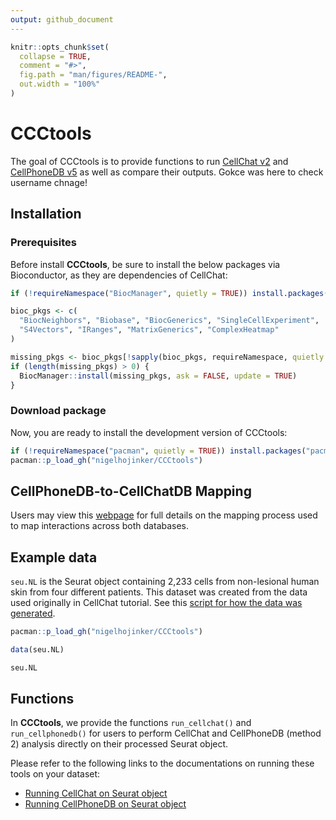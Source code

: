 ---
output: github_document
---

<!-- README.md is generated from README.Rmd. Please edit that file -->

```{r, include = FALSE}
knitr::opts_chunk$set(
  collapse = TRUE,
  comment = "#>",
  fig.path = "man/figures/README-",
  out.width = "100%"
)
```

# CCCtools

<!-- badges: start -->
<!-- badges: end -->

The goal of CCCtools is to provide functions to run [CellChat v2](https://github.com/jinworks/CellChat) and [CellPhoneDB v5](https://github.com/ventolab/CellphoneDB/tree/master) as well as compare their outputs. Gokce was here to check username chnage!

## Installation

### Prerequisites

Before install **CCCtools**, be sure to install the below packages via Bioconductor, as they are dependencies of CellChat:

```{r, eval = FALSE}
if (!requireNamespace("BiocManager", quietly = TRUE)) install.packages("BiocManager")

bioc_pkgs <- c(
  "BiocNeighbors", "Biobase", "BiocGenerics", "SingleCellExperiment", 
  "S4Vectors", "IRanges", "MatrixGenerics", "ComplexHeatmap"
)

missing_pkgs <- bioc_pkgs[!sapply(bioc_pkgs, requireNamespace, quietly = TRUE)]
if (length(missing_pkgs) > 0) {
  BiocManager::install(missing_pkgs, ask = FALSE, update = TRUE)
}
```

### Download package

Now, you are ready to install the development version of CCCtools:

```{r, eval=FALSE}
if (!requireNamespace("pacman", quietly = TRUE)) install.packages("pacman")
pacman::p_load_gh("nigelhojinker/CCCtools")
```

## CellPhoneDB-to-CellChatDB Mapping

Users may view this [webpage](https://cellphonedb-cellchatdb-mapping.vercel.app/) for full details on the mapping process used to map interactions across both databases.

## Example data

`seu.NL` is the Seurat object containing 2,233 cells from non-lesional human skin from four different patients. This dataset was created from the data used originally in CellChat tutorial. See this [script for how the data was generated](data-raw/demo_data.md).

```{r example}
pacman::p_load_gh("nigelhojinker/CCCtools")

data(seu.NL)

seu.NL
```

## Functions

In **CCCtools**, we provide the functions `run_cellchat()` and `run_cellphonedb()` for users to perform CellChat and CellPhoneDB (method 2) analysis directly on their processed Seurat object. 

Please refer to the following links to the documentations on running these tools on your dataset:

- [Running CellChat on Seurat object](https://github.com/nigelhojinker/CCCtools/blob/main/data-raw/Run_CellChat.md)
- [Running CellPhoneDB on Seurat object](https://github.com/nigelhojinker/CCCtools/blob/main/data-raw/Run_CellPhoneDB.md)
